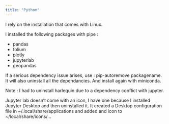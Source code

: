 ```yaml
---
title: "Python"
---
```


I rely on the installation that comes with Linux.

I installed the following packages with pipe :

- pandas
- folium
- plotly
- jupyterlab
- geopandas

If a serious dependency issue arises, use : pip-autoremove packagename. It will also uninstall all the dependancies. And install again with miniconda.

Note : I had to uninstall harlequin due to a dependency conflict with jupyter.

Jupyter lab doesn't come with an icon, I have one because I installed Jupyter Desktop and then uninstalled it. It created a Desktop configuration file in ~/.local/share/applications and added and icon to ~/local/share/icons/...